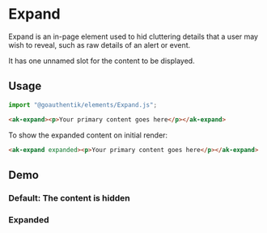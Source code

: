 

<Meta of={ExpandStories} />

# Expand

Expand is an in-page element used to hid cluttering details that a user may wish to reveal, such as raw
details of an alert or event.

It has one unnamed slot for the content to be displayed.

## Usage

```Typescript
import "@goauthentik/elements/Expand.js";
```

```html
<ak-expand><p>Your primary content goes here</p></ak-expand>
```

To show the expanded content on initial render:

```html
<ak-expand expanded><p>Your primary content goes here</p></ak-expand>
```

## Demo

### Default: The content is hidden

<Story of={ExpandStories.DefaultStory} />

### Expanded

<Story of={ExpandStories.Expanded} />
